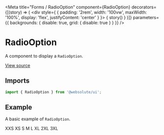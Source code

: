 
<Meta
  title="Forms / RadioOption"
  component={RadioOption}
  decorators={[(story) => (
    <div style={ { padding: '2rem', width: '100vw', maxWidth: '100%', display: 'flex', justifyContent: 'center' } }>
      { story() }
    </div>
  )]}
  parameters={{ backgrounds: { disable: true, grid: { disable: true } } }}
/>

# RadioOption

A component to display a `RadioOption`.

[View source](https://github.com/actarian/design-system/tree/main/src/ui/forms/radio-option)

## Imports

```js
import { RadioOption } from '@websolute/ui';
```

## Example

A basic example of `RadioOption`.

<Canvas>
  <Story name="default">
    <div style={{ padding: '4rem', fontSize: '2rem' }}>
      <Grid.Row columns="4" columnGap="0.5rem" rowGap="0.5rem" marginBottom="3rem">
        <Grid xs={1}><RadioOption name='size' disabled>XXS</RadioOption></Grid>
        <Grid xs={1}><RadioOption name='size'>XS</RadioOption></Grid>
        <Grid xs={1}><RadioOption name='size'>S</RadioOption></Grid>
        <Grid xs={1}><RadioOption name='size'>M</RadioOption></Grid>
        <Grid xs={1}><RadioOption name='size'>L</RadioOption></Grid>
        <Grid xs={1}><RadioOption name='size'>XL</RadioOption></Grid>
        <Grid xs={1}><RadioOption name='size'>2XL</RadioOption></Grid>
        <Grid xs={1}><RadioOption name='size'>3XL</RadioOption></Grid>
      </Grid.Row>
    </div>
  </Story>
</Canvas>
